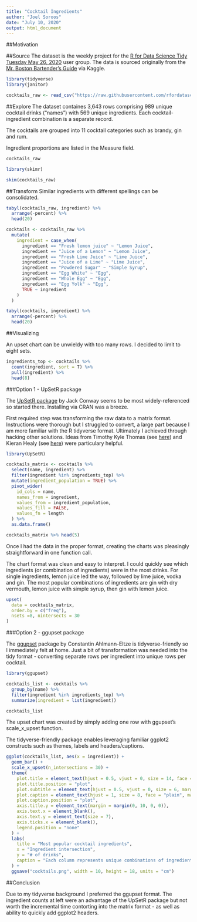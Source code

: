 ```yaml
---
title: "Cocktail Ingredients"
author: "Joel Soroos"
date: "July 10, 2020"
output: html_document
---
```


##Motivation

##Source 
The dataset is the weekly project for the [R for Data Science Tidy Tuesday May 26, 2020](https://github.com/rfordatascience/tidytuesday/blob/master/data/2020/2020-05-26/readme.md) user group.  The data is sourced originally from the [Mr. Boston Bartender's Guide](http://swizzle.ru/uploads/article_file/17/mr_boston.pdf) via Kaggle.   
```r

library(tidyverse)
library(janitor)

cocktails_raw <- read_csv("https://raw.githubusercontent.com/rfordatascience/tidytuesday/master/data/2020/2020-05-26/boston_cocktails.csv")
```


##Explore
The dataset containes 3,643 rows comprising 989 unique cocktail drinks ("names") with 569 unique ingredients.  Each cocktail-ingredient combination is a separate record.  

The cocktails are grouped into 11 cocktail categories such as brandy, gin and rum.

Ingredient proportions are listed in the Measure field.
```r

cocktails_raw

library(skimr)

skim(cocktails_raw)
```


##Transform 
Similar ingredients with different spellings can be consolidated.
```r

tabyl(cocktails_raw, ingredient) %>%
  arrange(-percent) %>%
  head(20)

cocktails <- cocktails_raw %>%
  mutate(
    ingredient = case_when(
      ingredient == "Fresh lemon juice" ~ "Lemon Juice",
      ingredient == "Juice of a Lemon" ~ "Lemon Juice",
      ingredient == "Fresh Lime Juice" ~ "Lime Juice",
      ingredient == "Juice of a Lime" ~ "Lime Juice",
      ingredient == "Powdered Sugar" ~ "Simple Syrup",
      ingredient == "Egg White" ~ "Egg",
      ingredient == "Whole Egg" ~ "Egg",
      ingredient == "Egg Yolk" ~ "Egg",
      TRUE ~ ingredient
    )
  )

tabyl(cocktails, ingredient) %>%
  arrange(-percent) %>%
  head(20)
``` 
##Visualizing

An upset chart can be unwieldy with too many rows.  I decided to limit to eight sets.
```r

ingredients_top <- cocktails %>%
  count(ingredient, sort = T) %>%
  pull(ingredient) %>%
  head(8)
```


###Option 1 - UpSetR package

The [UpSetR package](https://www.rdocumentation.org/packages/UpSetR/versions/1.4.0) by Jack Conway seems to be most widely-referenced so started there.  Installing via CRAN was a breeze.

First required step was transforming the raw data to a matrix format.  Instructions were thorough but I struggled to convert, a large part because I am more familiar with the R tidyverse format.  Ultimately I achieved through hacking other solutions.  Ideas from  Timothy Kyle Thomas (see [here](https://timothykylethomas.me/post/r_notebook/tidytuesday22/tidytuesday22/)) and Kieran Healy (see [here](https://www.r-bloggers.com/upset-plots/)) were particulary helpful.

```r

library(UpSetR)

cocktails_matrix <- cocktails %>%
  select(name, ingredient) %>%
  filter(ingredient %in% ingredients_top) %>%
  mutate(ingredient_population = TRUE) %>%
  pivot_wider(
    id_cols = name,
    names_from = ingredient,
    values_from = ingredient_population,
    values_fill = FALSE,
    values_fn = length
  ) %>%
  as.data.frame()

cocktails_matrix %>% head(5)
```


Once I had the data in the proper format, creating the charts was pleasingly straightforward in one function call. 

The chart format was clean and easy to interpret.  I could quickly see which ingredients (or combination of ingredients) were in the most drinks.  For single ingredients, lemon juice led the way, followed by lime juice, vodka and gin. The most popular combinations of ingredients are gin with dry vermouth, lemon juice with simple syrup, then gin with lemon juice.

```r
upset(
  data = cocktails_matrix,
  order.by = c("freq"),
  nsets =8, nintersects = 30
)
```


###Option 2 - ggupset package

The [ggupset](https://cran.r-project.org/web/packages/ggupset/readme/README.html) package by Constantin Ahlmann-Eltze is tidyverse-friendly so I immediately felt at home.  Just a bit of transformation was needed into the tidy format - converting separate rows per ingredient into unique rows per cocktail.  
```r

library(ggupset)

cocktails_list <- cocktails %>%
  group_by(name) %>%
  filter(ingredient %in% ingredients_top) %>%
  summarize(ingredient = list(ingredient))

cocktails_list
```


The upset chart was created by simply adding one row with ggupset's scale_x_upset function.

The tidyverse-friendly package enables leveraging familiar ggplot2 constructs such as themes, labels and headers/captions.



```r
ggplot(cocktails_list, aes(x = ingredient)) +
  geom_bar() +
  scale_x_upset(n_intersections = 30) +
  theme(
    plot.title = element_text(hjust = 0.5, vjust = 0, size = 14, face = "bold", margin = margin(0, 0, 15, 0)),
    plot.title.position = "plot",
    plot.subtitle = element_text(hjust = 0.5, vjust = 0, size = 6, margin = margin(0, 0, 2, 0)),
    plot.caption = element_text(hjust = 1, size = 8, face = "plain", margin = margin(15, 0, 0, 0)),
    plot.caption.position = "plot",
    axis.title.y = element_text(margin = margin(0, 10, 0, 0)),
    axis.text.x = element_blank(),
    axis.text.y = element_text(size = 7),
    axis.ticks.x = element_blank(),
    legend.position = "none"
  ) +
  labs(
    title = "Most popular cocktail ingredients",
    x = "Ingredient intersection",
    y = "# of drinks",
    caption = "Each column represents unique combinations of ingredients.  Universe is drinks in the Boston Bartender's Guide.\nVisualization: Joel Soroos @soroosj  |  Data: Mr. Boston Bartender's Guide via Kaggle via R4DS Tidy Tuesday"
  ) +
  ggsave("cocktails.png", width = 10, height = 18, units = "cm")
```


 
##Conclusion

Due to my tidyverse background I preferred the ggupset format.  The ingredient counts at left were an advantage of the UpSetR package but not worth the incremental time contorting into the matrix format - as well as ability to quickly add ggplot2 headers.
